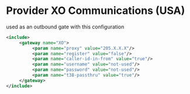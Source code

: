 
# Provider XO Communications (USA) 

 

used as an outbound gate with this configuration

```xml
<include>
     <gateway name="XO">
          <param name="proxy" value="205.X.X.X"/>
          <param name="register" value="false"/>
          <param name="caller-id-in-from" value="true"/> 
          <param name="username" value="not-used"/>
          <param name="password" value="not-used"/>
          <param name="t38-passthru" value="true"/>
     </gateway>
</include>
```


